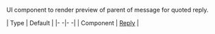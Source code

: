 UI component to render preview of parent of message for quoted reply.

| Type | Default |
|- -|- -|
| Component | [Reply](/reactnative/ui-components/reply) |
